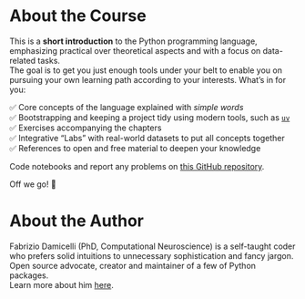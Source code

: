 # About the Course {.unnumbered}
This is a **short introduction** to the Python programming language, emphasizing practical over theoretical aspects and with a focus on data-related tasks.  
The goal is to get you just enough tools under your belt to enable you on pursuing your own learning path according to your interests. 
What's in for you:


✅ Core concepts of the language explained with _simple words_  
✅ Bootstrapping and keeping a project tidy using modern tools, such as [`uv`](https://docs.astral.sh/uv/)  
✅ Exercises accompanying the chapters  
✅ Integrative "Labs" with real-world datasets to put all concepts together  
✅ References to open and free material to deepen your knowledge  

Code notebooks and report any problems on [this GitHub repository](https://www.github.com/fabridamicelli/python-course).

Off we go! 🚀


# About the Author
Fabrizio Damicelli (PhD, Computational Neuroscience) is a self-taught coder who prefers solid intuitions to unnecessary sophistication and fancy jargon.  
Open source advocate, creator and maintainer of a few of Python packages.  
Learn more about him [here](https://fabridamicelli.github.io/).


